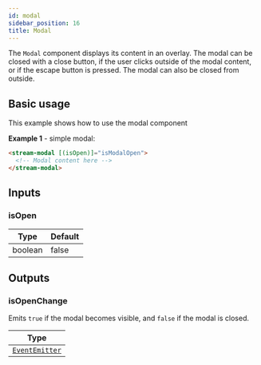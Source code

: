 ```yaml
---
id: modal
sidebar_position: 16
title: Modal
---
```


The `Modal` component displays its content in an overlay. The modal can be closed with a close button, if the user clicks outside of the modal content, or if the escape button is pressed. The modal can also be closed from outside.

## Basic usage

This example shows how to use the modal component

**Example 1** - simple modal:

```html
<stream-modal [(isOpen)]="isModalOpen">
  <!-- Modal content here -->
</stream-modal>
```

## Inputs

### isOpen

| Type    | Default |
| ------- | ------- |
| boolean | false   |

## Outputs

### isOpenChange

Emits `true` if the modal becomes visible, and `false` if the modal is closed.

| Type                                                       |
| ---------------------------------------------------------- |
| [`EventEmitter`](https://angular.io/api/core/EventEmitter) |
